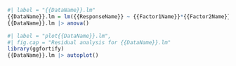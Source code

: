 
```{r}
#| label = "{{DataName}}.lm"
{{DataName}}.lm = lm({{ResponseName}} ~ {{Factor1Name}}*{{Factor2Name}}*{{Factor3Name}}, data = {{DataName}})
{{DataName}}.lm |> anova()
```


```{r}
#| label = "plot{{DataName}}.lm",
#| fig.cap = "Residual analysis for {{DataName}}.lm"
library(ggfortify)
{{DataName}}.lm |> autoplot()
```
